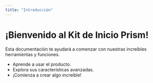 ```yaml
---
title: "Introducción"
---
```


# ¡Bienvenido al Kit de Inicio Prism!

Esta documentación te ayudará a comenzar con nuestras increíbles herramientas y funciones.

- Aprende a usar el producto.
- Explora sus características avanzadas.
- ¡Comienza a crear algo increíble!
